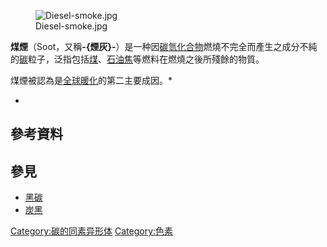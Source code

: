 [[File:Diesel-smoke.jpg|thumb]]

'''煤煙'''（Soot，又稱'''-{煙灰}-'''）是一种因[[烃|碳氫化合物]]燃燒不完全而產生之成分不純的[[碳|碳]]粒子，泛指包括[[煤|煤]]、[[石油焦|石油焦]]等燃料在燃燒之後所殘餘的物質。

煤煙被認為是[[全球变暖|全球暖化]]的第二主要成因。<ref>*{{Cite journal | last1 = Bond | first1 = T. C. | last2 = Doherty | first2 = S. J. | last3 = Fahey | first3 = D. W. | last4 = Forster | first4 = P. M. | last5 = Berntsen | first5 = T. | last6 = Deangelo | first6 = B. J. | last7 = Flanner | first7 = M. G. | last8 = Ghan | first8 = S. | last9 = Kärcher | first9 = B. | last10 = Koch | first10 = D. | last11 = Kinne | first11 = S. | last12 = Kondo | first12 = Y. | last13 = Quinn | first13 = P. K. | last14 = Sarofim | first14 = M. C. | last15 = Schultz | first15 = M. G. | last16 = Schulz | first16 = M. | last17 = Venkataraman | first17 = C. | last18 = Zhang | first18 = H. | last19 = Zhang | first19 = S. | last20 = Bellouin | first20 = N. | last21 = Guttikunda | first21 = S. K. | last22 = Hopke | first22 = P. K. | last23 = Jacobson | first23 = M. Z. | last24 = Kaiser | first24 = J. W. | last25 = Klimont | first25 = Z. | last26 = Lohmann | first26 = U. | last27 = Schwarz | first28 = D. | first29 = T. | last30 = Warren | first30 = S. G. | last28 = Shindell | last29 = Storelvmo | first27 = J. P. | title = Bounding the role of black carbon in the climate system: A scientific assessment | doi = 10.1002/jgrd.50171 | journal = Journal of Geophysical Research: Atmospheres | volume = 118 | issue = 11 | pages = 5380 | year = 2013 | pmid =  | pmc =  
}}
*{{cite web |author=Juliet Eilperin |url=http://www.washingtonpost.com/national/health-science/black-carbon-ranks-as-second-biggest-human-cause-of-global-warming/2013/01/15/6d4e542a-5f2d-11e2-9940-6fc488f3fecd_story.html?tid=pm_pop |title=Black carbon ranks as second-biggest human cause of global warming |publisher=The Washington Post |date=2013-11-26 |accessdate=2013-12-04 |archive-date=2020-10-20 |archive-url=https://web.archive.org/web/20201020071416/https://www.washingtonpost.com/national/health-science/black-carbon-ranks-as-second-biggest-human-cause-of-global-warming/2013/01/15/6d4e542a-5f2d-11e2-9940-6fc488f3fecd_story.html?tid=pm_pop |dead-url=no }}</ref>

<!--
==形成原因==

==危害==-->
==參考資料==
{{reflist}}

==參見==
*[[黑碳|黑碳]]
*[[炭黑|炭黑]]


{{大氣科學小作品}}

[[Category:碳的同素异形体|Category:碳的同素异形体]]
[[Category:色素|Category:色素]]